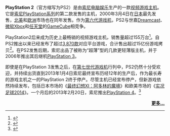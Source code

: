 '''PlayStation 2'''（官方缩写为PS2）是由[[索尼电脑娱乐|索尼电脑娱乐]]生产的一款[[電子遊戲機|视频游戏主机]]。它是[[索尼|索尼]][[PlayStation系列|PlayStation系列]]的第二款发售的主机，2000年3月4日在[[日本|日本]]最先发售，[[北美|北美]]和[[欧洲|欧洲]]市场也在同年发售。作为[[遊戲及歷史_(第六世代)|第六代游戏机]]，PS2与世嘉[[Dreamcast|Dreamcast]]、[[微软|微软]][[Xbox|Xbox]]和[[任天堂|任天堂]]的[[任天堂GameCube|GameCube]]相竞争。

PlayStation2后来成为历史上最畅销的视频游戏主机，销售量超过155万台<ref name="150millionSony">{{cite web|url=http://www.scei.co.jp/corporate/release/110214_e.html|title=PLAYSTATION2 sales reach 155 million units worldwide|accessdate=February 14, 2011|date=February 14, 2011|publisher=[[Sony_Computer_Entertainment|Sony Computer Entertainment]]}}</ref>。自PS2推出以来已经发布了超过[[PlayStation_2游戏列表|3,870款]]对应平台游戏，合计售出超过15亿份游戏拷贝<ref>{{cite web|last=Makuch|first=Eddie|url=http://asia.gamespot.com/news/6298857.html?om_act=convert&om_clk=newstop&tag=newstop%3Bstory%3B17|title=155 million PS2 units shipped worldwide – News at GameSpot|publisher=Asia.gamespot.com|date=February 15, 2011|accessdate=March 27, 2011}}</ref>。在PS2发售后期，索尼出品了被称为“超薄”型的几款更轻薄版主机，并于2006年推出其后继机[[PlayStation_3|PlayStation 3]]。

即使是在PlayStation 3发售之后，在[[遊戲及歷史_(第七世代)|第七世代游戏机]]行列中，PS2仍然十分受欢迎，并持续出货直到2013年1月4日索尼最终宣布历经12年的生产后，作为最长寿的游戏主机之一的PlayStation 2终于停产。尽管主机已经宣布停产，但新游戏依然持续发布，包括日本市场的《[[最终幻想XI：阿多林的魔境|最终幻想XI：阿多林的魔境]]》和欧美市场的《[[实况足球2014|实况足球2014]]》。一个月后的2013年2月20日，索尼推出[[PlayStation_4|PlayStation 4]]。<ref name="Guardian end">{{cite web|url=http://www.guardian.co.uk/technology/2013/jan/04/playstation-2-manufacture-ends-years?INTCMP=SRCH|title=PlayStation 2 manufacture ends after 12 years|date=January 4, 2013|publisher=The Guardian|accessdate=January 4, 2013}}</ref>

<div style="text-align:right;">'''[[PlayStation_2|更多...]]'''</div>